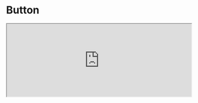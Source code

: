 # Button

 <iframe
  src="https://nomi-workshop.vercel.app/iframe.html?id=button--primary&viewMode=story&shortcuts=true&singleStory=true"
  width="100%"
  height="200"
></iframe>


